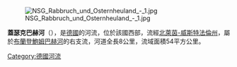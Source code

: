 {{Unreferenced|time=2020-07-24T13:40:29+00:00}}
{{Coord|51.683359|N|8.476534|E|display=title}}
[[Image:NSG_Rabbruch_und_Osternheuland_-_1.jpg|right]]

'''蓋瑟克巴赫河'''（{{lang-de|Geseker Bach}}），是[[德國|德國]]的河流，位於該國西部，流經[[北萊茵-威斯特法倫州|北萊茵-威斯特法倫州]]，屬於[[布蘭登鮑姆巴赫河|布蘭登鮑姆巴赫河]]的右支流，河道全長8公里，流域面積54平方公里。

{{Germany-geo-stub}}
[[Category:德國河流|Category:德國河流]]